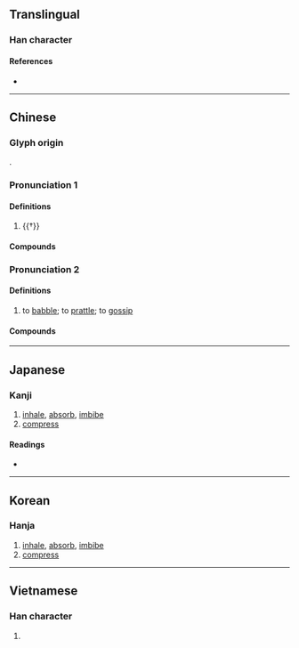 {{character info/new}}
==Translingual==

===Han character===
{{Han char|rn=30|rad=口|as=12|sn=15|four=|canj=RORY|ids=⿰口翕}}

====References====
* {{Han ref|kx=0208.310|dkj=04310|dj=0431.230|hdz=10685.070|uh=564F|ud=22095}}

----

==Chinese==
{{zh-forms}}

===Glyph origin===
{{Han etym}}
{{Han compound|口|翕|ls=psc|c1=s|c2=p}}.

===Pronunciation 1===
{{zh-pron
|m=xī
|c=ngap1
|mc=y
|oc=y
|cat=v
}}

====Definitions====
{{zh-hanzi}}

# {{†}} {{zh-alt-form|吸|to [[inhale]]; to [[absorb]]; to [[imbibe]]}}

====Compounds====
{{zh-der|噏然|噏呷}}

===Pronunciation 2===
{{zh-pron
|c=ap1,ngap1
|cat=v
}}

====Definitions====
{{zh-hanzi}}

# {{lb|zh|Cantonese}} to [[babble]]; to [[prattle]]; to [[gossip]]
#: {{zh-x|亂咁 噏|to talk nonsense|C}}
#: {{zh-x|我 真係 唔 知 佢 噏 乜 喎。|I really don't know what (s)he is on about.|C}}

====Compounds====
{{zh-der|亂噏|發噏風|隨口噏|發噏瘋|隨口噏當秘笈|口噏噏|噏得就噏|噏耷|狗噏|噏三噏四|豬噏|噏到口唇邊|亂噏廿四|好噏唔噏}}

----

==Japanese==

===Kanji===
{{ja-kanji|grade=|rs=口12}}

# [[inhale]], [[absorb]], [[imbibe]]
# [[compress]]

====Readings====
* {{ja-readings|on=[[きゅう]] (kyū)|kun=[[すう]] (suu)}}

----

==Korean==

===Hanja===
{{ko-hanja|hangeul=흡|rv=heup|mr=hŭp}}

# [[inhale]], [[absorb]], [[imbibe]]
# [[compress]]

----

==Vietnamese==

===Han character===
{{vi-hantu|[[hấp]]|rs=口12}}

# {{defn|lang=vi|sort=口12}}